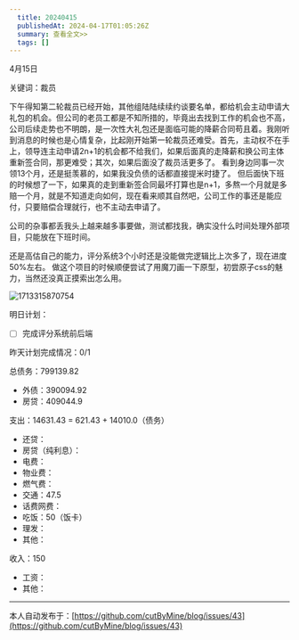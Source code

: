 ```yaml
---
  title: 20240415
  publishedAt: 2024-04-17T01:05:26Z
  summary: 查看全文>>
  tags: []
---
```


4月15日

关键词：裁员

下午得知第二轮裁员已经开始，其他组陆陆续续约谈要名单，都给机会主动申请大礼包的机会。但公司的老员工都是不知所措的，毕竟出去找到工作的机会也不高，公司后续走势也不明朗，是一次性大礼包还是面临可能的降薪合同苟且着。我刚听到消息的时候也是心情复杂，比起刚开始第一轮裁员还难受。首先，主动权不在手上，领导连主动申请2n+1的机会都不给我们，如果后面真的走降薪和换公司主体重新签合同，那更难受；其次，如果后面没了裁员活更多了。
看到身边同事一次领13个月，还是挺羡慕的，如果我没负债的话都直接提米时捷了。
但后面快下班的时候想了一下，如果真的走到重新签合同最坏打算也是n+1，多熬一个月就是多赔一个月，就是不知道走向如何，现在看来顺其自然吧，公司工作的事还是能应付，只要赔偿合理就行，也不主动去申请了。

公司的杂事都丢我头上越来越多事要做，测试都找我，确实没什么时间处理外部项目，只能放在下班时间。

还是高估自己的能力，评分系统3个小时还是没能做完逻辑比上次多了，现在进度50%左右。
做这个项目的时候顺便尝试了用魔刀画一下原型，初尝原子css的魅力，当然还没真正摸索出怎么用。

![1713315870754](https://github.com/cutByMine/blog/assets/164211290/7c048c3c-3ac6-4cee-92a3-451605bc11b7)


明日计划：

- [ ] 完成评分系统前后端

昨天计划完成情况：0/1

总债务：799139.82
- 外债：390094.92
- 房贷：409044.9

支出：14631.43 = 621.43 + 14010.0（债务）
- 还贷：
- 房贷（纯利息）：
- 电费：
- 物业费：
- 燃气费：
- 交通：47.5
- 话费网费：
- 吃饭：50（饭卡）
- 理发：
- 其他：

收入：150
- 工资：
- 其他：


---
本人自动发布于：[https://github.com/cutByMine/blog/issues/43](https://github.com/cutByMine/blog/issues/43)
